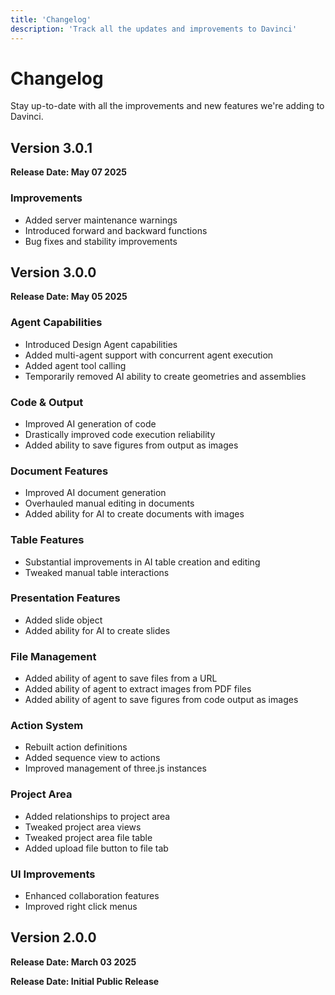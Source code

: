 ```yaml
---
title: 'Changelog'
description: 'Track all the updates and improvements to Davinci'
---
```


# Changelog

Stay up-to-date with all the improvements and new features we're adding to Davinci.

## Version 3.0.1

**Release Date: May 07 2025**

### Improvements
- Added server maintenance warnings
- Introduced forward and backward functions
- Bug fixes and stability improvements

## Version 3.0.0

**Release Date: May 05 2025**

### Agent Capabilities
- Introduced Design Agent capabilities
- Added multi-agent support with concurrent agent execution
- Added agent tool calling
- Temporarily removed AI ability to create geometries and assemblies

### Code & Output
- Improved AI generation of code
- Drastically improved code execution reliability
- Added ability to save figures from output as images

### Document Features
- Improved AI document generation
- Overhauled manual editing in documents
- Added ability for AI to create documents with images

### Table Features
- Substantial improvements in AI table creation and editing
- Tweaked manual table interactions

### Presentation Features
- Added slide object
- Added ability for AI to create slides

### File Management
- Added ability of agent to save files from a URL
- Added ability of agent to extract images from PDF files
- Added ability of agent to save figures from code output as images

### Action System
- Rebuilt action definitions
- Added sequence view to actions
- Improved management of three.js instances

### Project Area
- Added relationships to project area
- Tweaked project area views
- Tweaked project area file table
- Added upload file button to file tab

### UI Improvements
- Enhanced collaboration features
- Improved right click menus

## Version 2.0.0

**Release Date: March 03 2025**

**Release Date: Initial Public Release**
